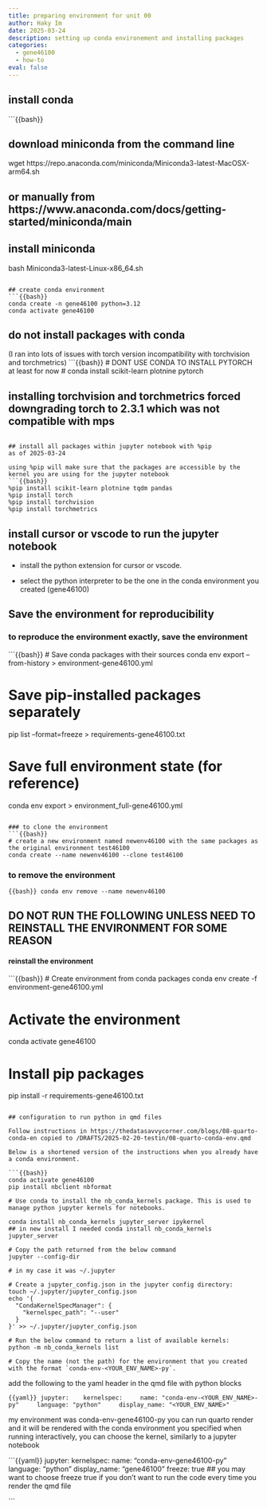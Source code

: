 ```yaml
---
title: preparing environment for unit 00
author: Haky Im
date: 2025-03-24
description: setting up conda environement and installing packages
categories:
  - gene46100
  - how-to
eval: false
---
```


## install conda

```{{bash}}

## download miniconda from the command line

wget https://repo.anaconda.com/miniconda/Miniconda3-latest-MacOSX-arm64.sh

## or manually from https://www.anaconda.com/docs/getting-started/miniconda/main

## install miniconda
bash Miniconda3-latest-Linux-x86_64.sh

```

## create conda environment
```{{bash}}
conda create -n gene46100 python=3.12
conda activate gene46100

```

## do not install packages with conda
(I ran into lots of issues with torch version incompatibility with torchvision and torchmetrics)
```{{bash}}
# DONT USE CONDA TO INSTALL PYTORCH at least for now
# conda install scikit-learn plotnine pytorch 

## installing torchvision and torchmetrics forced downgrading torch to 2.3.1 which was not compatible with mps

```

## install all packages within jupyter notebook with %pip
as of 2025-03-24

using %pip will make sure that the packages are accessible by the kernel you are using for the jupyter notebook
```{{bash}}
%pip install scikit-learn plotnine tqdm pandas 
%pip install torch
%pip install torchvision
%pip install torchmetrics
```


## install cursor or vscode to run the jupyter notebook

- install the python extension for cursor or vscode.

- select the python interpreter to be the one in the conda environment you created (gene46100)


## Save the environment for reproducibility

### to reproduce the environment exactly, save the environment
```{{bash}}
# Save conda packages with their sources
conda env export --from-history > environment-gene46100.yml

# Save pip-installed packages separately
pip list --format=freeze > requirements-gene46100.txt

# Save full environment state (for reference)
conda env export > environment_full-gene46100.yml
```

### to clone the environment
```{{bash}}
# create a new environment named newenv46100 with the same packages as the original environment test46100
conda create --name newenv46100 --clone test46100
```

### to remove the environment
```{{bash}}
conda env remove --name newenv46100
```

## DO NOT RUN THE FOLLOWING UNLESS NEED TO REINSTALL THE ENVIRONMENT FOR SOME REASON

#### reinstall the environment
```{{bash}}
# Create environment from conda packages
conda env create -f environment-gene46100.yml

# Activate the environment
conda activate gene46100

# Install pip packages
pip install -r requirements-gene46100.txt

```

## configuration to run python in qmd files

Follow instructions in https://thedatasavvycorner.com/blogs/08-quarto-conda-en copied to /DRAFTS/2025-02-20-testin/08-quarto-conda-env.qmd

Below is a shortened version of the instructions when you already have a conda environment.

```{{bash}}
conda activate gene46100
pip install nbclient nbformat

# Use conda to install the nb_conda_kernels package. This is used to manage python jupyter kernels for notebooks.

conda install nb_conda_kernels jupyter_server ipykernel
## in new install I needed conda install nb_conda_kernels jupyter_server

# Copy the path returned from the below command
jupyter --config-dir

# in my case it was ~/.jupyter

# Create a jupyter_config.json in the jupyter config directory:
touch ~/.jupyter/jupyter_config.json
echo '{
  "CondaKernelSpecManager": {
    "kernelspec_path": "--user"
  }
}' >> ~/.jupyter/jupyter_config.json

# Run the below command to return a list of available kernels:
python -m nb_conda_kernels list

# Copy the name (not the path) for the environment that you created with the format `conda-env-<YOUR_ENV_NAME>-py`.
```

add the following to the yaml header in the qmd file with python blocks

```{{yaml}}
jupyter: 
  kernelspec:
    name: "conda-env-<YOUR_ENV_NAME>-py"
    language: "python"
    display_name: "<YOUR_ENV_NAME>"
```

 my environment was conda-env-gene46100-py
 you can run quarto render and it will be rendered with the conda environment you specified
 when running interactively, you can choose the kernel, similarly to a jupyter notebook

```{{yaml}}
jupyter: 
  kernelspec:
    name: "conda-env-gene46100-py"
    language: "python"
    display_name: "gene46100"
freeze: true
## you may want to choose freeze true if you don't want to run the code every time you render the qmd file

```

